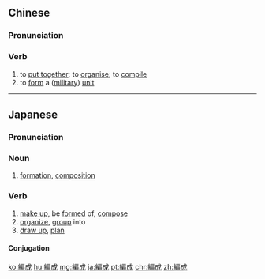 {{also|编成}}
==Chinese==
{{zh-forms|s=编成}}

===Pronunciation===
{{zh-pron
|m=biānchéng
|mn=phian-sêng
|cat=v
}}

===Verb===
{{zh-verb}}

# to [[put together]]; to [[organise]]; to [[compile]]
# to [[form]] a ([[military]]) [[unit]]

----

==Japanese==
{{ja-kanjitab|へん|せい|yomi=on}}

===Pronunciation===
{{ja-pron|へんせい|y=on}}

===Noun===
{{ja-noun|へんせい}}

# [[formation]], [[composition]]

===Verb===
{{ja-verb-suru|tr=trans|へんせい}}

# [[make up]], be [[form]]ed of, [[compose]]
# [[organize]], [[group]] into
# [[draw up]], [[plan]]

====Conjugation====
{{ja-suru|へんせい}}

[[ko:編成]]
[[hu:編成]]
[[mg:編成]]
[[ja:編成]]
[[pt:編成]]
[[chr:編成]]
[[zh:編成]]